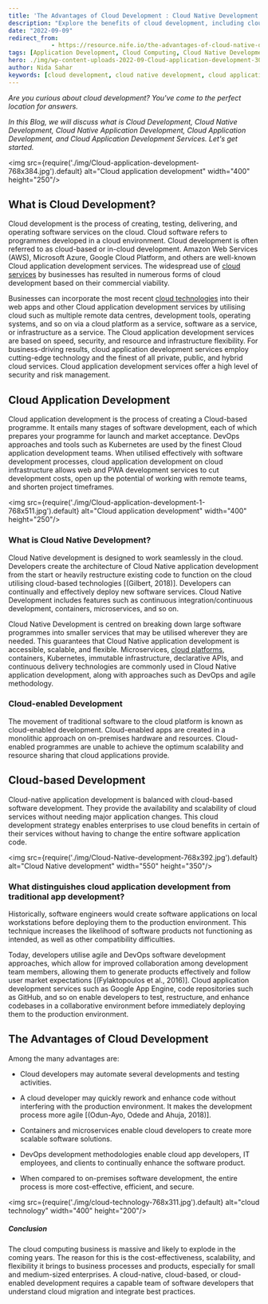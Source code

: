 ```yaml
---
title: 'The Advantages of Cloud Development : Cloud Native Development'
description: "Explore the benefits of cloud development, including cloud native and cloud-based development. Learn how these approaches enhance scalability, efficiency, and cost-effectiveness for businesses."
date: "2022-09-09"
redirect_from: 
            - https://resource.nife.io/the-advantages-of-cloud-native-development
tags: [Application Development, Cloud Computing, Cloud Native Development, Cloud Native Development]
hero: ./img/wp-content-uploads-2022-09-Cloud-application-development-300x150.jpg
author: Nida Sahar
keywords: [cloud development, cloud native development, cloud application development, cloud-based development, microservices, DevOps]
---
```

_Are you curious about cloud development? You've come to the perfect location for answers._

_In this Blog, we will discuss what is Cloud Development, Cloud Native Development, Cloud Native Application Development, Cloud Application Development, and Cloud Application Development Services. Let's get started._

<img src={require('./img/Cloud-application-development-768x384.jpg').default} alt="Cloud application development" width="400" height="250"/>
<br/>



 
## What is Cloud Development?

Cloud development is the process of creating, testing, delivering, and operating software services on the cloud. Cloud software refers to programmes developed in a cloud environment. Cloud development is often referred to as cloud-based or in-cloud development. Amazon Web Services (AWS), Microsoft Azure, Google Cloud Platform, and others are well-known Cloud application development services. The widespread use of [cloud services](/blog/container-as-a-service-caas-a-cloud-service-model/) by businesses has resulted in numerous forms of cloud development based on their commercial viability.

Businesses can incorporate the most recent [cloud technologies](/blog/5g-technology-cloud-computing-companies/) into their web apps and other Cloud application development services by utilising cloud such as multiple remote data centres, development tools, operating systems, and so on via a cloud platform as a service, software as a service, or infrastructure as a service. The Cloud application development services are based on speed, security, and resource and infrastructure flexibility. For business-driving results, cloud application development services employ cutting-edge technology and the finest of all private, public, and hybrid cloud services. Cloud application development services offer a high level of security and risk management.

## Cloud Application Development

Cloud application development is the process of creating a Cloud-based programme. It entails many stages of software development, each of which prepares your programme for launch and market acceptance. DevOps approaches and tools such as Kubernetes are used by the finest Cloud application development teams. When utilised effectively with software development processes, cloud application development on cloud infrastructure allows web and PWA development services to cut development costs, open up the potential of working with remote teams, and shorten project timeframes.

<img src={require('./img/Cloud-application-development-1-768x511.jpg').default} alt="Cloud application development" width="400" height="250"/>
<br/>


 

### What is Cloud Native Development?

Cloud Native development is designed to work seamlessly in the cloud. Developers create the architecture of Cloud Native application development from the start or heavily restructure existing code to function on the cloud utilising cloud-based technologies [(Gilbert, 2018)]. Developers can continually and effectively deploy new software services. Cloud Native Development includes features such as continuous integration/continuous development, containers, microservices, and so on.

Cloud Native Development is centred on breaking down large software programmes into smaller services that may be utilised wherever they are needed. This guarantees that Cloud Native application development is accessible, scalable, and flexible. Microservices, [cloud platforms](/blog/cloud-computing-platforms-free-cloud-server/), containers, Kubernetes, immutable infrastructure, declarative APIs, and continuous delivery technologies are commonly used in Cloud Native application development, along with approaches such as DevOps and agile methodology.

### Cloud-enabled Development

The movement of traditional software to the cloud platform is known as cloud-enabled development. Cloud-enabled apps are created in a monolithic approach on on-premises hardware and resources. Cloud-enabled programmes are unable to achieve the optimum scalability and resource sharing that cloud applications provide.

## Cloud-based Development

Cloud-native application development is balanced with cloud-based software development. They provide the availability and scalability of cloud services without needing major application changes. This cloud development strategy enables enterprises to use cloud benefits in certain of their services without having to change the entire software application code.


<img src={require('./img/Cloud-Native-development-768x392.jpg').default} alt="Cloud Native development" width="550" height="350"/>
<br/>


 


### What distinguishes cloud application development from traditional app development?

Historically, software engineers would create software applications on local workstations before deploying them to the production environment. This technique increases the likelihood of software products not functioning as intended, as well as other compatibility difficulties.

Today, developers utilise agile and DevOps software development approaches, which allow for improved collaboration among development team members, allowing them to generate products effectively and follow user market expectations [(Fylaktopoulos et al., 2016)]. Cloud application development services such as Google App Engine, code repositories such as GitHub, and so on enable developers to test, restructure, and enhance codebases in a collaborative environment before immediately deploying them to the production environment.

## The Advantages of Cloud Development

Among the many advantages are:



- Cloud developers may automate several developments and testing activities.



- A cloud developer may quickly rework and enhance code without interfering with the production environment. It makes the development process more agile [(Odun-Ayo, Odede and Ahuja, 2018)].



- Containers and microservices enable cloud developers to create more scalable software solutions.



- DevOps development methodologies enable cloud app developers, IT employees, and clients to continually enhance the software product.



- When compared to on-premises software development, the entire process is more cost-effective, efficient, and secure.


<img src={require('./img/cloud-technology-768x311.jpg').default} alt="cloud technology" width="400" height="200"/>
<br/>


 

##### Conclusion

The cloud computing business is massive and likely to explode in the coming years. The reason for this is the cost-effectiveness, scalability, and flexibility it brings to business processes and products, especially for small and medium-sized enterprises. A cloud-native, cloud-based, or cloud-enabled development requires a capable team of software developers that understand cloud migration and integrate best practices.
